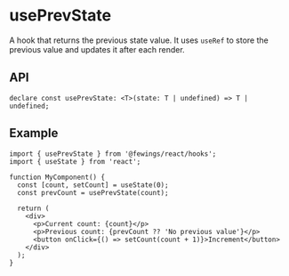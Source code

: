 # usePrevState

A hook that returns the previous state value. It uses `useRef` to store the previous value and updates it after each render.

## API

```tsx
declare const usePrevState: <T>(state: T | undefined) => T | undefined;
```

## Example

```tsx
import { usePrevState } from '@fewings/react/hooks';
import { useState } from 'react';

function MyComponent() {
  const [count, setCount] = useState(0);
  const prevCount = usePrevState(count);

  return (
    <div>
      <p>Current count: {count}</p>
      <p>Previous count: {prevCount ?? 'No previous value'}</p>
      <button onClick={() => setCount(count + 1)}>Increment</button>
    </div>
  );
}
```
